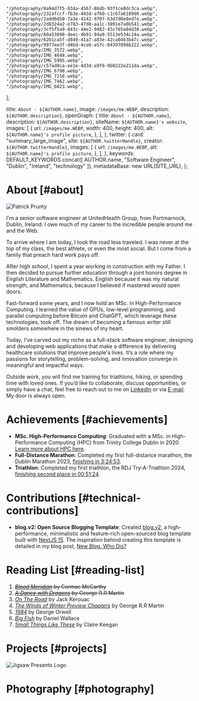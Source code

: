 
    "/photography/0a94d7f5-834a-4567-86db-93f1ce8dc3ca.webp",
    "/photography/232afccf-fb3e-443d-af60-c1c67a6189d0.webp",
    "/photography/2add6d50-7a3e-4142-9707-b3d7d0e8ed7e.webp",
    "/photography/2d8324a2-e783-47d8-aa1c-3891e7a8b541.webp",
    "/photography/3cf5f5a9-843c-44e2-9482-45c765a84d30.webp",
    "/photography/60a53698-deec-4b91-94a8-5513e534c24a.webp",
    "/photography/62b1ca5f-d849-41a7-a83e-42ca04b3b47c.webp",
    "/photography/9977ee3f-d4bd-4ce6-a57c-04397898b222.webp",
    "/photography/IMG_3572.webp",
    "/photography/IMG_4648.webp",
    "/photography/IMG_5905.webp",
    "/photography/c57ad8ca-ee1e-4d3d-a9f6-9b0222e211da.webp",
    "/photography/IMG_6798.webp",
    "/photography/IMG_7218.webp",
    "/photography/IMG_7462.webp",
    "/photography/IMG_6023.webp",
];

  title: `About - ${AUTHOR.name}`,
  image: `/images/me.WEBP`,
  description: `${AUTHOR.description}`,
  openGraph: {
    title: `About - ${AUTHOR.name}`,
    description: `${AUTHOR.description}`,
    siteName: `${AUTHOR.name}'s website`,
    images: [
      {
        url: `/images/me.WEBP`,
        width: 400,
        height: 400,
        alt: `${AUTHOR.name}'s profile picture`,
      },
    ],
  },
  twitter: {
    card: "summary_large_image",
    site: `${AUTHOR.twitterHandle}`,
    creator: `${AUTHOR.twitterHandle}`,
    images: [
      {
        url: `/images/me.WEBP`,
        alt: `${AUTHOR.name}'s profile picture`,
      },
    ],
  },
  keywords: DEFAULT_KEYWORDS.concat([
    AUTHOR.name,
    "Software Engineer",
    "Dublin",
    "Ireland",
    "technology"
  ]),
  metadataBase: new URL(SITE_URL),
};

# About [#about]

<Image
src="/images/me.WEBP"
alt="Patrick Prunty"
className="bg-gray-100 block mt-2 mb-5 mx-auto w-full sm:w-80 md:float-right sm:ml-5 sm:mb-5"
unoptimized
width={160}
height={160}
priority
/>

I'm a senior software engineer at UnitedHealth Group, from Portmarnock, Dublin, Ireland. I owe much of my career to the incredible people around me and the Web.

To arrive where I am today, I took the road less traveled. I was never at the top of my class, the best athlete, or even the most social. But I come from a family that preach hard work pays off.

After high school, I spent a year working in construction with my Father. I then decided to pursue further education through a joint honors degree in English Literature and Mathematics. English because it was my natural strength, and Mathematics, because I believed if mastered would open doors.

Fast-forward some years, and I now hold an MSc. in High-Performance Computing. I learned the value of GPUs, low-level programming, and parallel computing before Bitcoin and ChatGPT, which leverage these technologies, took off. The dream of becoming a famous writer still smolders somewhere in the sinews of my heart.

Today, I’ve carved out my niche as a full-stack software engineer, designing and developing web applications that make a difference by delivering healthcare solutions that improve people's lives. It’s a role where my passions for storytelling, problem-solving, and innovation converge in meaningful and impactful ways.

Outside work, you will find me training for triathlons, hiking, or spending time with loved ones. If you’d like to collaborate, discuss opportunities, or simply have a chat, feel free to reach out to me on [LinkedIn](https://www.linkedin.com/in/patrickprunty/) or via [E-mail](mailto:patrickprunty.business@gmail.com). My door is always open.

# Achievements [#achievements]

* **MSc. High-Performance Computing**: Graduated with a MSc. in High-Performance Computing (HPC) from Trinity College Dublin in 2020. [Learn more about HPC here](/blog/high-performance-computing).
* **Full-Distance Marathon**: Completed my first full-distance marathon, the Dublin Marathon 2023, [finishing in 3:24:53](https://www.strava.com/activities/10125503113/best-efforts).
* **Triathlon**: Completed my first triathlon, the RDJ Try-A-Triathlon 2024, [finishing second place in 00:51:24](https://www.strava.com/activities/12229188198).

# Contributions [#technical-contributions]

* **blog.v2: Open Source Blogging Template**: Created [blog.v2](https://github.com/pprunty/blog.v2), a high-performance, minimalistic and feature-rich open-sourced blog template built with [NextJS 15](https://nextjs.org/). The inspiration behind creating this template is detailed in my blog post, [New Blog. Who Dis?](/blog/new-blog-who-dis)

# Reading List [#reading-list]

1. ~~*[Blood Meridian](https://en.wikipedia.org/wiki/Blood_Meridian)* by Cormac McCarthy~~
2. ~~*[A Dance with Dragons](https://en.wikipedia.org/wiki/A_Dance_with_Dragons)* by George R.R Martin~~
3. [*On The Road*](https://en.wikipedia.org/wiki/On_the_Road) by Jack Kerouac
4. [*The Winds of Winter Preview Chapters*](/downloads/The%20Winds%20of%20Winter%20(Preview%20Chapters)%20-%20by%20George%20R.R%20Martin%20Compiled%20by%20Patrick%20P.pdf) by George R.R Martin
5. [*1984*](https://en.wikipedia.org/wiki/Nineteen_Eighty-Four) by George Orwell
6. [*Big Fish*](https://en.wikipedia.org/wiki/Big_Fish) by Daniel Wallace
7. [*Small Things Like These*](https://en.wikipedia.org/wiki/Small_Things_Like_These) by Claire Keegan

# Projects [#projects]

![Jigsaw Presents Logo](/images/jigsaw-presents.png)

# Photography [#photography]

<PhotoGrid images={photographyImages} />
